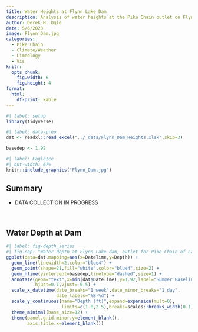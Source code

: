 ```yaml
---
title: Water Heights at Flynn Lake Dam
description: Analysis of water heights at the Pike Chain outlet on Flynn Lake.
author: Derek H. Ogle
date: 5/6/2023
image: Flynn_Dam.jpg
categories:
  - Pike Chain
  - Climate/Weather
  - Limnology
  - Vis
knitr:
  opts_chunk:
    fig.width: 6
    fig.height: 4
format: 
  html:
    df-print: kable
---
```


```r
#| label: setup
library(tidyverse)
```

```r
#| label: data-prep
dat <- readxl::read_excel("../_data/Flynn_Dam_Heights.xlsx",skip=3)

basedep <- 1.92
```

```r
#| label: EagleIce
#| out-width: 67%
knitr::include_graphics("Flynn_Dam.jpg")
```

:::{.callout-warning icon=false}
# Summary

- DATA COLLECTION IN PROGRESS
:::

&nbsp;

## Water Depth at Dam

```r
#| label: fig-depth_series
#| fig-cap: "Water depth at Flynn Lake dam, outlet for Pike Chain of Lakes, by date. Date ticks are shown at midnight."
ggplot(data=dat,mapping=aes(x=DateTime,y=Depth)) +
  geom_line(linewidth=2,color="blue4") +
  geom_point(shape=21,fill="white",color="blue4",size=2) +
  geom_hline(yintercept=basedep,linetype="dashed",size=1) +
  annotate(geom="text",x=min(dat$DateTime),y=1.92,label="Summer Baseline",
           hjust=0.1,vjust=-0.5) +
  scale_x_datetime(date_breaks="1 week",date_minor_breaks="1 day",
                   date_labels="%B-%d") +
  scale_y_continuous(name="Depth (ft)",expand=expansion(mult=0),
                     limits=c(1.8,2.5),breaks=scales::breaks_width(0.1)) +
  theme_minimal(base_size=12) +
  theme(panel.grid.minor.y=element_blank(),
        axis.title.x=element_blank())
```

